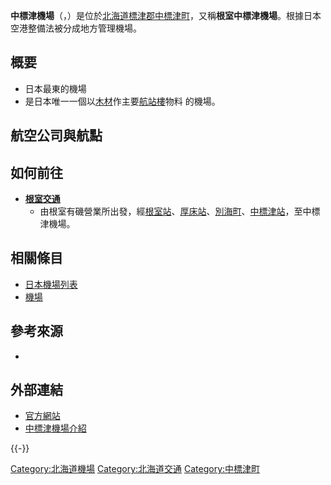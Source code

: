 {{Expand|time=2015-09-30}}
{{Infobox airport
| name         = 中標津機場<br /><small>Nakashibetsu Airport</small>
| nativename   = {{lang|ja|中標津空港}}
| photo        = Nakashibetsu airport01.jpg
| photosize    = 250px
| caption      = 
| IATA         = SHB
| ICAO         = RJCN
| type         = 民用
| operator     = {{Link-ja|北海道廳|北海道庁}}
| city-served  = [[中標津町|中標津町]]
| location     = {{JPN}}[[北海道|北海道]][[標津郡|標津郡]][[中標津町|中標津町]]
| opened       = {{start date|1965|07}}
| closed       = <!-- {{end date|YYYY|MM|DD}} -->
| elevation-m  = 65.2
| metric-elev  = yes
| coordinates  = {{Coord|43|34|39|N|144|57|36|E|type:airport_region:JP|display=inline,title}}
| latd  =  43 | latm  = 34 | lats  = 39 | latNS  = N
| longd = 144 | longm = 57 | longs = 36 | longEW = E
| website                = {{URL|http://www.nakashibetsu-airport.jp/}}
| pushpin_map            = Japan
| pushpin_mapsize        = 250
| pushpin_map_caption    = 機場在日本的位置
| pushpin_label          = SHB/RJCN
| pushpin_label_position = left
| r1-number    = 08/26
| r1-length-m  = 2,000
| r1-surface   = 混凝土/瀝青
| metric-rwy   = yes
| stat-year    = 2014
| stat1-header = 客運量
| stat1-data   = 198,401 人次
| stat2-header = 貨運量
| stat2-data   = 577 公噸
| stat3-header = 起降架次
| stat3-data   = 1,553 架次
}}

'''中標津機場'''（{{jpn|j=中標津空港|hg=なかしべつくうこう|rm=Nakashibetsu kūkō|f=y}}，{{airport codes|SHB|RJCN}}）是位於[[北海道|北海道]][[標津郡|標津郡]][[中標津町|中標津町]]，又稱'''根室中標津機場'''。根據日本空港整備法被分成地方管理機場。

== 概要 ==
* 日本最東的機場
* 是日本唯一一個以[[木|木材]]作主要[[航站樓|航站樓]]物料 的機場。

== 航空公司與航點 ==
{{Airport-dest-list
| {{nowrap|{{flagicon|JPN}} [[全日本空輸|全日本空輸]]（NH）}} | [[東京國際機場|東京/羽田]]
| {{nowrap|{{flagicon|JPN}} [[全日本空輸|全日本空輸]]（NH）}} <br>（由[[全日空之翼|全日空之翼]]營運）| [[新千歲機場|札幌/新千歲]]
}}

== 如何前往 ==
* '''[[根室交通|根室交通]]'''
** 由根室有磯營業所出發，經[[根室站|根室站]]、[[厚床站|厚床站]]、[[別海町|別海町]]、[[中標津站|中標津站]]，至中標津機場。

== 相關條目 ==
* [[日本機場列表|日本機場列表]]
* [[機場|機場]]

== 參考來源 ==
<div class="references-small">
<references />
</div>
* {{Cite web|publisher=国土交通省航空局航空ネットワーク企画課|title=暦年・年度別空港管理状況調書|date=|url=http://www.mlit.go.jp/common/001101030.pdf|accessdate=2015-09-30|deadurl=yes|archiveurl=https://web.archive.org/web/20150923142025/http://www.mlit.go.jp/common/001101030.pdf|archivedate=2015-09-23}}

== 外部連結 ==
* [http://www.nakashibetsu-airport.jp/ 官方網站]{{Wayback|url=http://www.nakashibetsu-airport.jp/ |date=20171212142713 }}{{ja}}
* [https://web.archive.org/web/20160305172546/http://www.hkd.mlit.go.jp/zigyoka/z_kowan/airport/profile2014/jp/nakashibetsu/airport_nakashibetsu01.html 中標津機場介紹]{{ja}}
{{-}}
{{日本機場}}

[[Category:北海道機場|Category:北海道機場]]
[[Category:北海道交通|Category:北海道交通]]
[[Category:中標津町|Category:中標津町]]